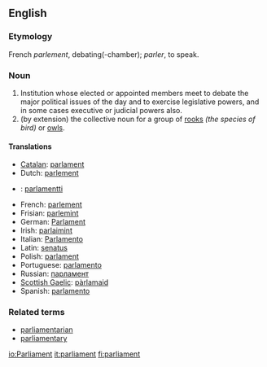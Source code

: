 ==English==

=== Etymology ===
French ''parlement'', debating(-chamber); ''parler'', to speak.

=== Noun ===
{{en-noun-reg}}

#Institution whose elected or appointed members meet to debate the major political issues of the day and to exercise legislative powers, and in some cases executive or judicial powers also.
#(by extension) the collective noun for a group of [[rook]]s ''(the species of bird)'' or [[owl]]s.

==== Translations ====
*[[Catalan]]: [[parlament]] {{m}}
*Dutch: [[parlement]] {{n}}
*{{fi}}: [[parlamentti]]
*French: [[parlement]] {{m}}
*Frisian: [[parlemint]] {{n}}
*German: [[Parlament]] {{n}}
*Irish: [[parlaimint]]
*Italian: [[Parlamento]] {{m}}
*Latin: [[senatus]] {{m}}
*Polish: [[parlament]] {{m}}
*Portuguese: [[parlamento]] {{m}}
*Russian: [[парламент]] {{m}}
*[[Scottish Gaelic]]: [[pàrlamaid]]
*Spanish: [[parlamento]] {{m}}

===Related terms===
*[[parliamentarian]]
*[[parliamentary]]

[[io:Parliament]]
[[it:parliament]]
[[fi:parliament]]